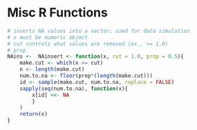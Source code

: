 Misc R Functions
========================================================


```r

# inserts NA values into a vector; used for data simulation
# x must be numeric object
# cut controls what values are removed (ex., >= 1.0)
# prop 
NAins <-  NAinsert <- function(x, cut = 1.0, prop = 0.5){
    make.cut <- which(x >= cut)  
    n <- length(make.cut)
    num.to.na <- floor(prop*(length(make.cut)))
    id <- sample(make.cut, num.to.na, replace = FALSE)
    sapply(seq(num.to.na), function(x){
        x[id] <<- NA
        }
    )
    return(x)
}

```

